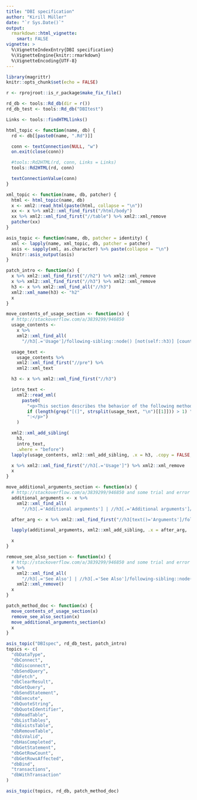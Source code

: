 ```yaml
---
title: "DBI specification"
author: "Kirill Müller"
date: "`r Sys.Date()`"
output:
  rmarkdown::html_vignette:
    smart: FALSE
vignette: >
  %\VignetteIndexEntry{DBI specification}
  %\VignetteEngine{knitr::rmarkdown}
  %\VignetteEncoding{UTF-8}
---
```


```r
library(magrittr)
knitr::opts_chunk$set(echo = FALSE)
```

```r
r <- rprojroot::is_r_package$make_fix_file()

rd_db <- tools::Rd_db(dir = r())
rd_db_test <- tools::Rd_db("DBItest")

Links <- tools::findHTMLlinks()

html_topic <- function(name, db) {
  rd <- db[[paste0(name, ".Rd")]]

  conn <- textConnection(NULL, "w")
  on.exit(close(conn))

  #tools::Rd2HTML(rd, conn, Links = Links)
  tools::Rd2HTML(rd, conn)

  textConnectionValue(conn)
}

xml_topic <- function(name, db, patcher) {
  html <- html_topic(name, db)
  x <- xml2::read_html(paste(html, collapse = "\n"))
  xx <- x %>% xml2::xml_find_first("/html/body")
  xx %>% xml2::xml_find_first("//table") %>% xml2::xml_remove
  patcher(xx)
}

asis_topic <- function(name, db, patcher = identity) {
  xml <- lapply(name, xml_topic, db, patcher = patcher)
  asis <- sapply(xml, as.character) %>% paste(collapse = "\n")
  knitr::asis_output(asis)
}

patch_intro <- function(x) {
  x %>% xml2::xml_find_first("//h2") %>% xml2::xml_remove
  x %>% xml2::xml_find_first("//h3") %>% xml2::xml_remove
  h3 <- x %>% xml2::xml_find_all("//h3")
  xml2::xml_name(h3) <- "h2"
  x
}

move_contents_of_usage_section <- function(x) {
  # http://stackoverflow.com/a/3839299/946850
  usage_contents <-
    x %>%
    xml2::xml_find_all(
      "//h3[.='Usage']/following-sibling::node() [not(self::h3)] [count(preceding-sibling::h3)=2]")

  usage_text <-
    usage_contents %>%
    xml2::xml_find_first("//pre") %>% 
    xml2::xml_text

  h3 <- x %>% xml2::xml_find_first("//h3")

  intro_text <-
    xml2::read_xml(
      paste0(
        "<p>This section describes the behavior of the following method",
        if (length(grep("[(]", strsplit(usage_text, "\n")[[1]])) > 1) "s" else "",
        ":</p>")
    )

  xml2::xml_add_sibling(
    h3,
    intro_text,
    .where = "before")
  lapply(usage_contents, xml2::xml_add_sibling, .x = h3, .copy = FALSE, .where = "before")

  x %>% xml2::xml_find_first("//h3[.='Usage']") %>% xml2::xml_remove
  x
}

move_additional_arguments_section <- function(x) {
  # http://stackoverflow.com/a/3839299/946850 and some trial and error
  additional_arguments <- x %>%
    xml2::xml_find_all(
      "//h3[.='Additional arguments'] | //h3[.='Additional arguments']/following-sibling::node()[following-sibling::h3]")

  after_arg <- x %>% xml2::xml_find_first("//h3[text()='Arguments']/following-sibling::h3")

  lapply(additional_arguments, xml2::xml_add_sibling, .x = after_arg, .copy = FALSE, .where = "before")

  x
}

remove_see_also_section <- function(x) {
  # http://stackoverflow.com/a/3839299/946850 and some trial and error
  x %>%
    xml2::xml_find_all(
      "//h3[.='See Also'] | //h3[.='See Also']/following-sibling::node()[following-sibling::h3]") %>%
    xml2::xml_remove()
  x
}

patch_method_doc <- function(x) {
  move_contents_of_usage_section(x)
  remove_see_also_section(x)
  move_additional_arguments_section(x)
  x
}

asis_topic("DBIspec", rd_db_test, patch_intro)
topics <- c(
  "dbDataType",
  "dbConnect",
  "dbDisconnect",
  "dbSendQuery",
  "dbFetch",
  "dbClearResult",
  "dbGetQuery",
  "dbSendStatement",
  "dbExecute",
  "dbQuoteString",
  "dbQuoteIdentifier",
  "dbReadTable",
  "dbListTables",
  "dbExistsTable",
  "dbRemoveTable",
  "dbIsValid",
  "dbHasCompleted",
  "dbGetStatement",
  "dbGetRowCount",
  "dbGetRowsAffected",
  "dbBind",
  "transactions",
  "dbWithTransaction"
)

asis_topic(topics, rd_db, patch_method_doc)
```
